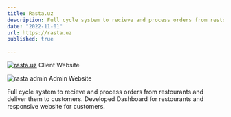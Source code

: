 ```yaml
---
title: Rasta.uz
description: Full cycle system to recieve and process orders from restourants and deliver them to customers..
date: "2022-11-01"
url: https://rasta.uz
published: true
  
---
```

[![rasta.uz](/imgs/rasta.png)](https://rasta.uz)
Client Website

![rasta admin](/rasta-admin.png "admin")
Admin Website

Full cycle system to recieve and process orders from restourants and deliver them to customers. Developed Dashboard for restourants and responsive website for customers.

